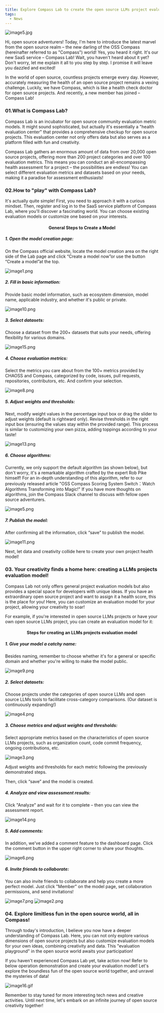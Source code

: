 ```yaml
---
title: Explore Compass Lab to create the open source LLMs project evaluation model
tags:
  - News
---
```


![image5.jpg](media/report1.png)

<!--truncate-->

Hi, open source adventurers! Today, I'm here to introduce the latest marvel from the open source realm – the new darling of the OSS Compass (hereinafter referred to as "Compass") world! Yes, you heard it right. It's our new SaaS service – Compass Lab! Wait, you haven't heard about it yet? Don't worry, let me explain it all to you step by step. I promise it will leave you dazzled and excited!

In the world of open source, countless projects emerge every day. However, accurately measuring the health of an open source project remains a vexing challenge. Luckily, we have Compass, which is like a health check doctor for open source projects. And recently, a new member has joined – Compass Lab!

### 01.What is Compass Lab?

Compass Lab is an incubator for open source community evaluation metric models. It might sound sophisticated, but actually it's essentially a "health evaluation center" that provides a comprehensive checkup for open source projects. This evaluation center not only offers data but also serves as a platform filled with fun and creativity.

Compass Lab gathers an enormous amount of data from over 20,000 open source projects, offering more than 200 project categories and over 100 evaluation metrics. This means you can conduct an all-encompassing health assessment for a project – the possibilities are endless! You can select different evaluation metrics and datasets based on your needs, making it a paradise for assessment enthusiasts!

### 02.How to "play" with Compass Lab?

It's actually quite simple! First, you need to approach it with a curious mindset. Then, register and log in to the SaaS service platform of Compass Lab, where you'll discover a fascinating world. You can choose existing evaluation models or customize one based on your interests.

<center>

#### General Steps to Create a Model

</center>

##### 1. Open the model creation page:

On the Compass official website, locate the model creation area on the right side of the Lab page and click “Create a model now”or use the button “Create a model”at the top.

![image1.png](media/image1.png)

##### 2. Fill in basic information:

Provide basic model information, such as ecosystem dimension, model name, applicable industry, and whether it's public or private.

![image10.png](media/image10.png)

##### 3. Select datasets:

Choose a dataset from the 200+ datasets that suits your needs, offering flexibility for various domains.

![image15.png](media/image15.png)

##### 4. Choose evaluation metrics:

Select the metrics you care about from the 100+ metrics provided by CHAOSS and Compass, categorized by code, issues, pull requests, repositories, contributors, etc. And confirm your selection.

![image8.png](media/image8.png)

##### 5. Adjust weights and thresholds:

Next, modify weight values in the percentage input box or drag the slider to adjust weights (default is rightward only). Revise thresholds in the right input box (ensuring the values stay within the provided range). This process is similar to customizing your own pizza, adding toppings according to your taste!

![image13.png](media/image13.png)

##### 6. Choose algorithms:

Currently, we only support the default algorithm (as shown below), but don't worry, it's a remarkable algorithm crafted by the expert Rob Pike himself! For an in-depth understanding of this algorithm, refer to our previously released article "OSS Compass Scoring System Switch：Watch Algorithms Transforming into Magic!" If you have more thoughts on algorithms, join the Compass Slack channel to discuss with fellow open source adventurers.

![image5.png](media/image5.png)

##### 7. Publish the model:

After confirming all the information, click “save” to publish the model.

![image11.png](media/image11.png)

Next, let data and creativity collide here to create your own project health model!

### 03. Your creativity finds a home here: creating a LLMs projects evaluation model!

Compass Lab not only offers general project evaluation models but also provides a special space for developers with unique ideas. If you have an extraordinary open source project and want to assign it a health score, this is the place for you! Here, you can customize an evaluation model for your project, allowing your creativity to soar!

For example, if you're interested in open source LLMs projects or have your own open source LLMs project, you can create an evaluation model for it:

<center>

#### Steps for creating an LLMs projects evaluation model

</center>

##### 1. Give your model a catchy name:

Besides naming, remember to choose whether it's for a general or specific domain and whether you're willing to make the model public.

![image9.png](media/image9.png)

##### 2. Select datasets:

Choose projects under the categories of open source LLMs and open source LLMs tools to facilitate cross-category comparisons. (Our dataset is continuously expanding!)

![image4.png](media/image4.png)

##### 3. Choose metrics and adjust weights and thresholds:

Select appropriate metrics based on the characteristics of open source LLMs projects, such as organization count, code commit frequency, ongoing contributions, etc.

![image3.png](media/image3.png)

Adjust weights and thresholds for each metric following the previously demonstrated steps.

Then, click “save” and the model is created.

##### 4. Analyze and view assessment results:

Click "Analyze" and wait for it to complete – then you can view the assessment report.

![image14.png](media/image14.png)

##### 5. Add comments:

In addition, we've added a comment feature to the dashboard page. Click the comment button in the upper right corner to share your thoughts.

![image6.png](media/image6.png)

##### 6. Invite friends to collaborate:

You can also invite friends to collaborate and help you create a more perfect model. Just click "Member" on the model page, set collaboration permissions, and send invitations!

![image7.png](media/image7.png)
![image2.png](media/image2.png)

### 04. Explore limitless fun in the open source world, all in Compass!

Through today's introduction, I believe you now have a deeper understanding of Compass Lab. Here, you can not only explore various dimensions of open source projects but also customize evaluation models for your own ideas, combining creativity and data. This "evaluation playground" in the open source world awaits your participation!

If you haven't experienced Compass Lab yet, take action now! Refer to below operation demonstration and create your evaluation model! Let's explore the boundless fun of the open source world together, and unravel the mysteries of data!

![image16.gif](media/image16.gif)

Remember to stay tuned for more interesting tech news and creative activities. Until next time, let's embark on an infinite journey of open source creativity together!
